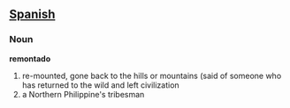 == [[Spanish]] ==

===Noun===
'''remontado'''

# re-mounted, gone back to the hills or mountains (said of someone who has returned to the wild and left civilization 
# a Northern Philippine's tribesman